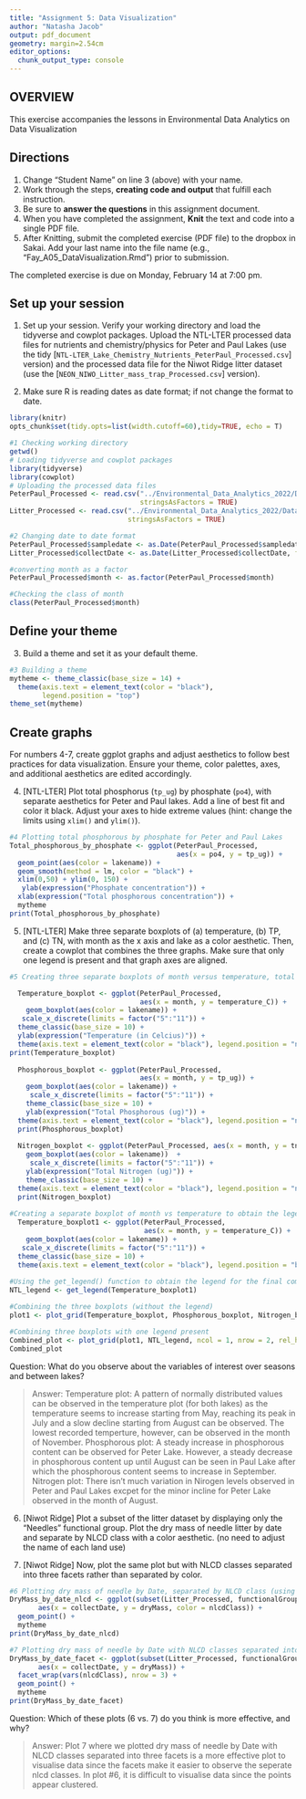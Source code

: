 ```yaml
---
title: "Assignment 5: Data Visualization"
author: "Natasha Jacob"
output: pdf_document
geometry: margin=2.54cm
editor_options: 
  chunk_output_type: console
---
```


## OVERVIEW

This exercise accompanies the lessons in Environmental Data Analytics on Data Visualization 

## Directions
1. Change "Student Name" on line 3 (above) with your name.
2. Work through the steps, **creating code and output** that fulfill each instruction.
3. Be sure to **answer the questions** in this assignment document.
4. When you have completed the assignment, **Knit** the text and code into a single PDF file.
5. After Knitting, submit the completed exercise (PDF file) to the dropbox in Sakai. Add your last name into the file name (e.g., "Fay_A05_DataVisualization.Rmd") prior to submission.

The completed exercise is due on Monday, February 14 at 7:00 pm.



## Set up your session 
1. Set up your session. Verify your working directory and load the tidyverse 
and cowplot packages. Upload the NTL-LTER processed data files for nutrients 
and chemistry/physics for Peter and Paul Lakes (use the tidy 
[`NTL-LTER_Lake_Chemistry_Nutrients_PeterPaul_Processed.csv`] version) and 
the processed data file for the Niwot Ridge litter dataset (use the [`NEON_NIWO_Litter_mass_trap_Processed.csv`] version). 

2. Make sure R is reading dates as date format; if not change the format to date.

```r
library(knitr)
opts_chunk$set(tidy.opts=list(width.cutoff=60),tidy=TRUE, echo = T)
```

```r
#1 Checking working directory
getwd()
# Loading tidyverse and cowplot packages 
library(tidyverse)
library(cowplot)
# Uploading the processed data files 
PeterPaul_Processed <- read.csv("../Environmental_Data_Analytics_2022/Data/Processed/NTL-LTER_Lake_Chemistry_Nutrients_PeterPaul_Processed.csv",
                                stringsAsFactors = TRUE)
Litter_Processed <- read.csv("../Environmental_Data_Analytics_2022/Data/Processed/NEON_NIWO_Litter_mass_trap_Processed.csv", 
                             stringsAsFactors = TRUE)

#2 Changing date to date format 
PeterPaul_Processed$sampledate <- as.Date(PeterPaul_Processed$sampledate, format = "%Y-%m-%d")
Litter_Processed$collectDate <- as.Date(Litter_Processed$collectDate, format = "%Y-%m-%d")

#converting month as a factor 
PeterPaul_Processed$month <- as.factor(PeterPaul_Processed$month)

#Checking the class of month
class(PeterPaul_Processed$month)

```
## Define your theme
3. Build a theme and set it as your default theme.

```r
#3 Building a theme 
mytheme <- theme_classic(base_size = 14) +
  theme(axis.text = element_text(color = "black"), 
        legend.position = "top")
theme_set(mytheme)
```

## Create graphs
For numbers 4-7, create ggplot graphs and adjust aesthetics to follow best practices for data visualization. Ensure your theme, color palettes, axes, and additional aesthetics are edited accordingly.

4. [NTL-LTER] Plot total phosphorus (`tp_ug`) by phosphate (`po4`), with separate aesthetics for Peter and Paul lakes. Add a line of best fit and color it black. Adjust your axes to hide extreme values (hint: change the limits using `xlim()` and `ylim()`).

```r
#4 Plotting total phosphorous by phosphate for Peter and Paul Lakes
Total_phosphorous_by_phosphate <- ggplot(PeterPaul_Processed, 
                                         aes(x = po4, y = tp_ug)) +
  geom_point(aes(color = lakename)) +
  geom_smooth(method = lm, color = "black") +
  xlim(0,50) + ylim(0, 150) +
   ylab(expression("Phosphate concentration")) +
  xlab(expression("Total phosphorous concentration")) +
  mytheme
print(Total_phosphorous_by_phosphate)

```


5. [NTL-LTER] Make three separate boxplots of (a) temperature, (b) TP, and (c) TN, with month as the x axis and lake as a color aesthetic. Then, create a cowplot that combines the three graphs. Make sure that only one legend is present and that graph axes are aligned.

```r
#5 Creating three separate boxplots of month versus temperature, total phosphorous and total nitrogen. Legends were not generated for these plots. 

  Temperature_boxplot <- ggplot(PeterPaul_Processed, 
                                aes(x = month, y = temperature_C)) +
    geom_boxplot(aes(color = lakename)) + 
   scale_x_discrete(limits = factor("5":"11")) +
  theme_classic(base_size = 10) + 
  ylab(expression("Temperature (in Celcius)")) +
  theme(axis.text = element_text(color = "black"), legend.position = "none") 
print(Temperature_boxplot)
  
  Phosphorous_boxplot <- ggplot(PeterPaul_Processed, 
                                aes(x = month, y = tp_ug)) +
    geom_boxplot(aes(color = lakename)) + 
     scale_x_discrete(limits = factor("5":"11")) +
    theme_classic(base_size = 10) + 
    ylab(expression("Total Phosphorous (ug)")) +
  theme(axis.text = element_text(color = "black"), legend.position = "none")
  print(Phosphorous_boxplot)
  
  Nitrogen_boxplot <- ggplot(PeterPaul_Processed, aes(x = month, y = tn_ug)) +
    geom_boxplot(aes(color = lakename))  +
     scale_x_discrete(limits = factor("5":"11")) + 
    ylab(expression("Total Nitrogen (ug)")) +
    theme_classic(base_size = 10) + 
  theme(axis.text = element_text(color = "black"), legend.position = "none")
  print(Nitrogen_boxplot)
  
#Creating a separate boxplot of month vs temperature to obtain the legend. (Notice that legend position is specified as "bottom" in the code)   
  Temperature_boxplot1 <- ggplot(PeterPaul_Processed, 
                                 aes(x = month, y = temperature_C)) +
    geom_boxplot(aes(color = lakename)) + 
   scale_x_discrete(limits = factor("5":"11")) +
  theme_classic(base_size = 10) +
  theme(axis.text = element_text(color = "black"), legend.position = "bottom") 
  
#Using the get_legend() function to obtain the legend for the final combined graph 
NTL_legend <- get_legend(Temperature_boxplot1)

#Combining the three boxplots (without the legend)
plot1 <- plot_grid(Temperature_boxplot, Phosphorous_boxplot, Nitrogen_boxplot, labels = c("Temperature", "Phosphorous", "Nitrogen") , ncol = 3, rel_heights = c(3, 0.3))

#Combining three boxplots with one legend present 
Combined_plot <- plot_grid(plot1, NTL_legend, ncol = 1, nrow = 2, rel_heights = c(5, 0.3))
Combined_plot

```

Question: What do you observe about the variables of interest over seasons and between lakes? 

> Answer: Temperature plot: A pattern of normally distributed values can be observed in the temperature plot (for both lakes) as the temperature seems to increase starting from May, reaching its peak in July and a slow decline starting from August can be observed. The lowest recorded temperture, however, can be observed in the month of November. 
Phosphorous plot: A steady increase in phosphorous content can be observed for Peter Lake. However, a steady decrease in phosphorous content up until August can be seen in Paul Lake after which the phosphorous content seems to increase in September. 
Nitrogen plot: There isn't much variation in Nirogen levels observed in Peter and Paul Lakes excpet for the minor incline for Peter Lake observed in the month of August. 

6. [Niwot Ridge] Plot a subset of the litter dataset by displaying only the "Needles" functional group. Plot the dry mass of needle litter by date and separate by NLCD class with a color aesthetic. (no need to adjust the name of each land use)

7. [Niwot Ridge] Now, plot the same plot but with NLCD classes separated into three facets rather than separated by color. 

```r
#6 Plotting dry mass of needle by Date, separated by NLCD class (using a color aesthetic)
DryMass_by_date_nlcd <- ggplot(subset(Litter_Processed, functionalGroup == "Needles"),
       aes(x = collectDate, y = dryMass, color = nlcdClass)) +
  geom_point() +
  mytheme
print(DryMass_by_date_nlcd)

#7 Plotting dry mass of needle by Date with NLCD classes separated into three facets
DryMass_by_date_facet <- ggplot(subset(Litter_Processed, functionalGroup == "Needles"),
       aes(x = collectDate, y = dryMass)) +
  facet_wrap(vars(nlcdClass), nrow = 3) +
  geom_point() +
  mytheme
print(DryMass_by_date_facet)
```
Question: Which of these plots (6 vs. 7) do you think is more effective, and why? 

> Answer: Plot 7 where we plotted dry mass of needle by Date with NLCD classes separated into three facets is a more effective plot to visualise data since the facets make it easier to observe the seperate nlcd classes. In plot #6, it is difficult to visualise data since the points appear clustered. 
